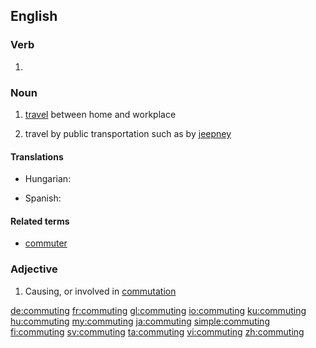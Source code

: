 ==English==

===Verb===
{{head|en|present participle}}

# {{present participle of|commute|lang=en|nocat=1}}

===Noun===
{{wikipedia}}
{{en-noun|-}}

# [[travel]] between home and workplace
# {{label|en|Philippines}} travel by public transportation such as by [[jeepney]]

====Translations====
{{trans-top|travel between home and workplace}}
* Hungarian: {{t+|hu|ingázás}}
{{trans-mid}}
* Spanish: {{t+|es|conmutaje}}
{{trans-bottom}}

====Related terms====
* [[commuter]]

===Adjective===
{{en-adj|-}}

# Causing, or involved in [[commutation]]

[[de:commuting]]
[[fr:commuting]]
[[gl:commuting]]
[[io:commuting]]
[[ku:commuting]]
[[hu:commuting]]
[[my:commuting]]
[[ja:commuting]]
[[simple:commuting]]
[[fi:commuting]]
[[sv:commuting]]
[[ta:commuting]]
[[vi:commuting]]
[[zh:commuting]]